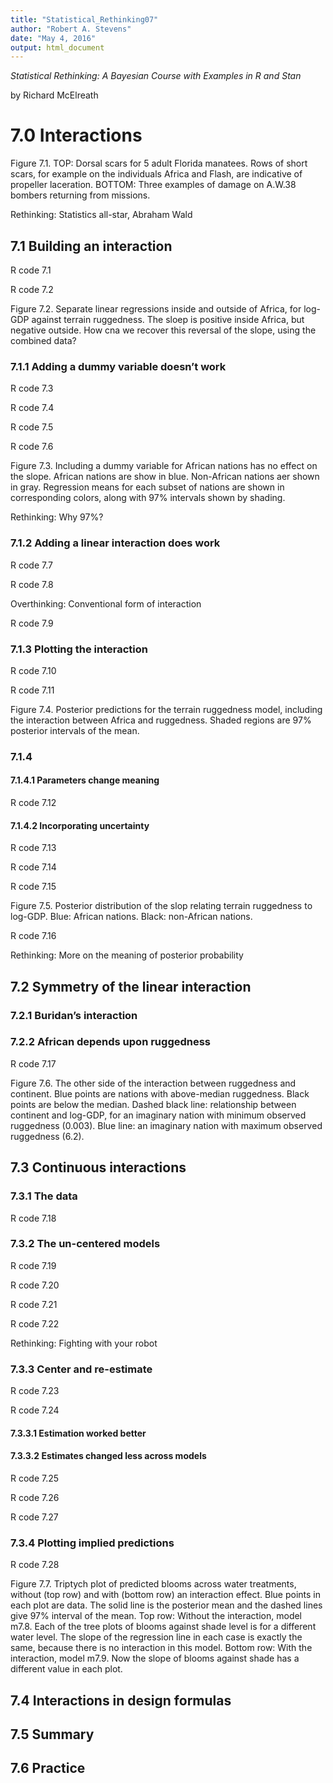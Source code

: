 ```yaml
---
title: "Statistical_Rethinking07"
author: "Robert A. Stevens"
date: "May 4, 2016"
output: html_document
---
```


*Statistical Rethinking: A Bayesian Course with Examples in R and Stan*

by Richard McElreath

# 7.0 Interactions  

Figure 7.1. TOP: Dorsal scars for 5 adult Florida manatees. Rows of short scars, for example on the individuals Africa and Flash, are indicative of propeller laceration. BOTTOM: Three examples of damage on A.W.38 bombers returning from missions.

Rethinking: Statistics all-star, Abraham Wald

## 7.1 Building an interaction  

R code 7.1

R code 7.2

Figure 7.2. Separate linear regressions inside and outside of Africa, for log-GDP against terrain ruggedness. The sloep is positive inside Africa, but negative outside. How cna we recover this reversal of the slope, using the combined data?

### 7.1.1 Adding a dummy variable doesn't work

R code 7.3

R code 7.4

R code 7.5

R code 7.6

Figure 7.3. Including a dummy variable for African nations has no effect on the slope. African nations are show in blue. Non-African nations aer shown in gray. Regression means for each subset of nations are shown in corresponding colors, along with 97% intervals shown by shading.

Rethinking: Why 97%?

### 7.1.2 Adding a linear interaction does work

R code 7.7

R code 7.8

Overthinking: Conventional form of interaction

R code 7.9

### 7.1.3 Plotting the interaction

R code 7.10

R code 7.11

Figure 7.4. Posterior predictions for the terrain ruggedness model, including the interaction between Africa and ruggedness. Shaded regions are 97% posterior intervals of the mean.

### 7.1.4

#### 7.1.4.1 Parameters change meaning

R code 7.12

#### 7.1.4.2 Incorporating uncertainty

R code 7.13

R code 7.14

R code 7.15

Figure 7.5. Posterior distribution of the slop relating terrain ruggedness to log-GDP. Blue: African nations. Black: non-African nations.

R code 7.16

Rethinking: More on the meaning of posterior probability

## 7.2 Symmetry of the linear interaction  

### 7.2.1 Buridan's interaction

### 7.2.2 African depends upon ruggedness

R code 7.17

Figure 7.6. The other side of the interaction between ruggedness and continent. Blue points are nations with above-median ruggedness. Black points are below the median. Dashed black line: relationship between continent and log-GDP, for an imaginary nation with minimum observed ruggedness (0.003). Blue line: an imaginary nation with maximum observed ruggedness (6.2).

## 7.3 Continuous interactions  

### 7.3.1 The data

R code 7.18

### 7.3.2 The un-centered models

R code 7.19

R code 7.20

R code 7.21

R code 7.22

Rethinking: Fighting with your robot

### 7.3.3 Center and re-estimate

R code 7.23

R code 7.24

#### 7.3.3.1 Estimation worked better

#### 7.3.3.2 Estimates changed less across models

R code 7.25

R code 7.26

R code 7.27

### 7.3.4 Plotting implied predictions

R code 7.28

Figure 7.7. Triptych plot of predicted blooms across water treatments, without (top row) and with (bottom row) an interaction effect. Blue points in each plot are data. The solid line is the posterior mean and the dashed lines give 97% interval of the mean. Top row: Without the interaction, model m7.8. Each of the tree plots of blooms against shade level is for a different water level. The slope of the regression line in each case is exactly the same, because there is no interaction in this model. Bottom row: With the interaction, model m7.9. Now the slope of blooms against shade has a different value in each plot.


## 7.4 Interactions in design formulas  

## 7.5 Summary  

## 7.6 Practice  
